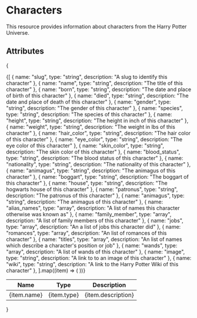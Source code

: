# Characters

This resource provides information about characters from the Harry Potter Universe.

## Attributes

{

<table>
  <thead>
    <tr>
      <th>Name</th>
      <th>Type</th>
      <th>Description</th>
    </tr>
  </thead>
  <tbody>
    {[
      { name: "slug", type: "string", description: "A slug to identify this character" },
      { name: "name", type: "string", description: "The title of this character" },
      { name: "born", type: "string", description: "The date and place of birth of this character" },
      { name: "died", type: "string", description: "The date and place of death of this character" },
      { name: "gender", type: "string", description: "The gender of this character" },
      { name: "species", type: "string", description: "The species of this character" },
      { name: "height", type: "string", description: "The height in inch of this character" },
      { name: "weight", type: "string", description: "The weight in lbs of this character" },
      { name: "hair_color", type: "string", description: "The hair color of this character" },
      { name: "eye_color", type: "string", description: "The eye color of this character" },
      { name: "skin_color", type: "string", description: "The skin color of this character" },
      { name: "blood_status", type: "string", description: "The blood status of this character" },
      { name: "nationality", type: "string", description: "The nationality of this character" },
      { name: "animagus", type: "string", description: "The animagus of this character" },
      { name: "boggart", type: "string", description: "The boggart of this character" },
      { name: "house", type: "string", description: "The hogwarts house of this character" },
      { name: "patronus", type: "string", description: "The patronus of this character" },
      { name: "animagus", type: "string", description: "The animagus of this character" },
      { name: "alias_names", type: "array", description: "A list of names this character otherwise was known as" },
      { name: "family_member", type: "array", description: "A list of family members of this character" },
      { name: "jobs", type: "array", description: "An a list of jobs this character did" },
      { name: "romances", type: "array", description: "An list of romances of this character" },
      { name: "titles", type: "array", description: "An list of names which describe a character's position or job" },
      { name: "wands", type: "array", description: "A list of wands of this character" },
      { name: "image", type: "string", description: "A link to to an image of this character" },
      { name: "wiki", type: "string", description: "A link to the Harry Potter Wiki of this character" },
    ].map((item) => (
      <tr key={item.name}>
        <td>{item.name}</td>
        <td>{item.type}</td>
        <td>{item.description}</td>
      </tr>
    ))}

  </tbody>
</table>
}
